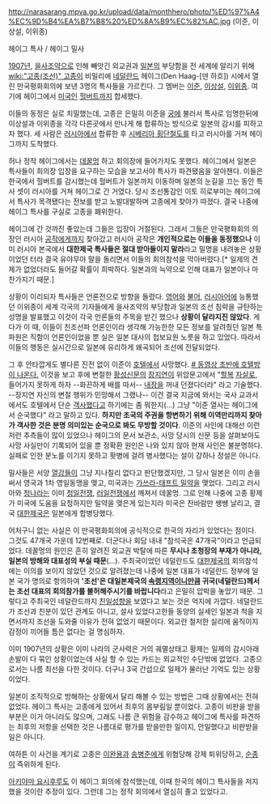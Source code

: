 http://narasarang.mpva.go.kr/upload/data/monthhero/photo/%ED%97%A4%EC%9D%B4%EA%B7%B8%20%ED%8A%B9%EC%82%AC.jpg
(이준, 이상설, 이위종)

헤이그 특사 / 헤이그 밀사

[[1907년]], [[을사조약]]으로 인해 빼앗긴 외교권과 [[일본]]의 부당함을 전 세계에 알리기 위해 [[wiki:"고종(조선)" 고종]]이 비밀리에 [[네덜란드]] 헤이그(Den Haag-[덴 하흐]) 시에서 열린 만국평화회의에 보낸 3명의 특사들을 가르킨다. 그 멤버는 [[이준]], [[이상설]], [[이위종]]. 여기에 헤이그에서 [[미국인]] [[헐버트]]까지 합세했다.

이들의 동정은 실로 치밀했는데, 고종은 은밀히 이준을 [[궁]]에 불러서 특사로 임명한뒤에 이상설과 이위종을 각각 다른곳에서 만나게 해 합류하는 방식으로 일본의 감시를 피하고자 했다. 세 사람은 [[러시아]]에서 합류한 후 [[시베리아 횡단철도]]를 타고 러시아를 거쳐 헤이그까지 도착했다.

허나 정작 헤이그에서는 [[데꿀멍]] 하고 회의장에 들어가지도 못했다. 헤이그에서 일본은 특사들이 희의장 입장을 요구하는 모습을 보고서야 특사가 파견됐음을 알아챈다. 이들은 한국에서 헐버트를 감시했는데 헐버트가 일본까지 이동하며 일본의 눈길을 끄는 동안 특사 셋이 러시아를 거쳐 헤이그로 간 거였다. 당시 조선통감인 이토 히로부미는 헤이그에서 특사가 목격됐다는 전보를 받고 노발대발하며 고종에게 찾아가 따졌다. 결국 나중에 헤이그 특사를 구실로 고종을 폐위한다.

헤이그에 간 것까진 좋았는데 그들은 입장이 거절된다. 그래서 그들은 만국평화회의 의장인 러시아 [[공작]]에게까지 찾아갔고 러시아 공작은 '''개인적으로는 이들을 동정했으나''' 이미 러시아 본국에서 '''대한제국 특사들은 절대 받아들이지 말라'''라고 밀명을 내려놓은 상황이었던 터라 결국 유야무야 말을 돌리면서 이들의 회의참석을 막아버렸다.[* 일제의 견제가 없었더라도 들어갈 확률이 희박하다. 일본과의 늑약으로 인해 대표가 일본이나 마찬가지기 때문.]

상황이 이리되자 특사들은 언론전으로 방향을 돌렸다. [[영어]]와 [[불어]], [[러시아어]]에 능통했던 이위종이 세계 각국의 기자들에게 을사조약의 부당함과 일본의 조선 침략을 규탄하는 성명을 발표했고 이것이 각국 언론들의 주목을 받긴 했으나 '''상황이 달라지진 않았다'''. 게다가 이 때, 이들이 친조선파 언론인이라 생각해 가능한한 모든 정보를 알려줬던 일본 특파원은 직함이 언론인이었을 뿐 실은 일본 대사의 첩보요원 노릇을 하고 있었다. 따라서 이들의 행동은 실시간으로 일본에 유리하게 왜곡되어 조선에 전달되었다.  

그 후 안타깝게도 별다른 진전 없이 이준이 [[호텔]]에서 사망했다. [http://www.youtube.com/watch?v=GDmiyVaNENI&feature=related # 동영상 초반에 호텔방이 나온다.] 이것을 보고 후에 변절한 [[황성신문]]의 [[장지연]]이 위암문고에서 "[[할복]] [[자살]]로, 들어가지 못하게 하자 --화끈하게 배를 따서-- [[내장]]을 꺼내 던졌다더라" 라고 기술했다. --장지연 자신의 변절 행위가 민망해서 그랬나-- 이건 결국 지금에 와서는 국사 교과서에서도 호텔에서 단순 [[객사]]했다고 하기에는 좀 뭐한지(...) 그냥 "이준 열사는 헤이그에서 순국했다" 라고 말하고 있다. '''하지만 조국의 주권을 항변하기 위해 이역만리까지 찾아가 객사한 것은 분명 의미있는 순국으로 봐도 무방할 것이다'''. 이준의 사인에 대해선 이런 저런 추측들이 많이 있었으나 헤이그의 문서 보관소, 사망 당시의 신문 등을 살펴보아도 사망 사실만이 기록되어 있을 뿐 정확환 원인은 나와 있지 않아 현재 사인은 불분명하다. 실패로 인한 분노를 이기지 못하고 홧병에 걸려 병사했다는 설이 강하나 정설은 아니다.

밀사들은 서양 [[열강]]들이 그냥 지나칠리 없다고 판단했겠지만, 그 당시 일본은 이미 손을 써서 영국과 1차 영일동맹을 맺고, 미국과는 [[가쓰라-태프트 밀약]]을 맺었다. 그리고 러시아와 [[청나라]]는 이미 [[청일전쟁]], [[러일전쟁]]에서 깨져서 데꿀멍. 그로 인해 나중에 고종 황제가 미국에 도움을 요청하지만 밀약을 맺은게 있는지라 미국은 찬바람만 쌩쌩 날리고, 결국 [[대한제국]]은 일본에게 합병당했다.

어처구니 없는 사실은 이 만국평화회의에 공식적으로 한국의 자리가 있었다는 점이다. 그것도 47개국 가운데 12번째로. 더군다나 회담 내내 "참석국은 47개국"이라고 언급되었다. 데꿀멍의 원인은 흔히 알려진 외교권 박탈에 따른 '''무시나 초청장의 부재가 아니라, 일본의 방해와 대표성의 부실 때문'''(…). 주최국이었던 네덜란드도 [[대한제국]]의 회의참석에는 이의를 보이지 않았던 것으로 알려졌는데 나중에 일본 대표가 네덜란드 정부에 일본 국가 명의로 항의하여 ''''조선'은 대일본제국의 [[속령]]지역이니만큼 귀국(네덜란드)께서는 조선 대표의 회의참가를 불허해주시기를 바랍니다'''라고 은밀히 압박을 놓았기 때문. 그렇다고 주최국인 네덜란드까지 [[친일]]성향을 보였다고 보는 것은 억지에 가깝다. 네덜란드가 조선과 친분이 있던 관계도 아니고, 설사 있었다고한들 동양의 실세인 일본과 척을 지면서까지 조선을 도와줄 이유가 전혀 없었기 때문이다. 외교란 철저한 실리에 움직이지 감정이 끼어들 틈은 없다는 걸 명심하자.

이미 1907년의 상황은 이미 나라의 군사력은 거의 궤멸상태고 황제는 일제의 감시아래 손발이 다 묶인 상황이었는데 사실 할 수 있는 카드는 외교적인 수단밖에 없었다. 고종으로서는 나름 최선을 다한 것이다. 더구나 3국 간섭으로 일제가 물러난 기억도 있는 상황이었다. 

일본이 조직적으로 방해하는 상황에서 달리 해볼 수 있는 방법은 그때 상황에서는 전혀 없었다. 헤이그 특사는 고종에게 있어서 최후의 몸부림일 뿐이었다. 고종이 비판을 받을 부분은 이거 아니라도 많으며, 그래도 나름 큰 위험을 감수하고 헤이그에 특사를 파견하는 최후의 저항을 선택한 것은 나름대로 평가를 받을만한 일이지, 안일했다고 비판받을 일은 아니다.

여하튼 이 사건을 계기로 고종은 [[이완용]]과 [[송병준]]에게 위협당해 강제 퇴위당하고, [[순종]]이 즉위하게 된다.

[[아키야마 요시후루]]도 이 헤이그 회의에 참석했는데, 이때 한국의 헤이그 특사들을 저지했을 것이란 추정이 있다. 그런데 그는 정작 회의에서 열심히 졸고 있었다고. 
